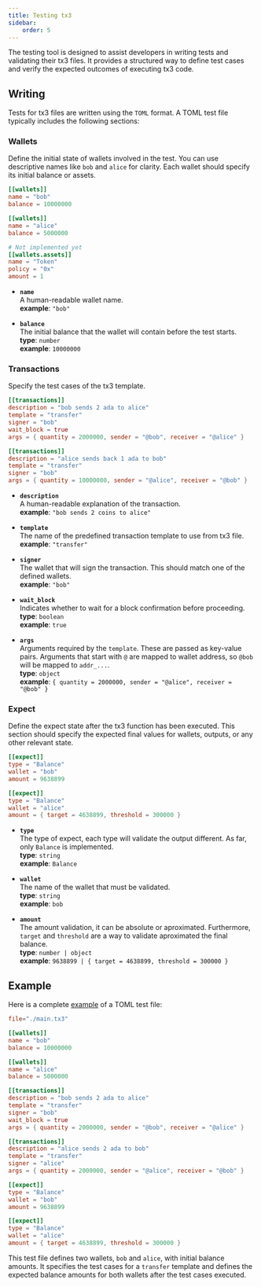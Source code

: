 ```yaml
---
title: Testing tx3
sidebar:
    order: 5
---
```



The testing tool is designed to assist developers in writing tests and validating their tx3 files.
It provides a structured way to define test cases and verify the expected outcomes of executing tx3 code. 

## Writing

Tests for tx3 files are written using the `TOML` format. A TOML test file typically includes the following sections:

### Wallets

Define the initial state of wallets involved in the test. You can use descriptive names like `bob` and `alice` for clarity. Each wallet should specify its initial balance or assets.

```toml
[[wallets]]
name = "bob"
balance = 10000000

[[wallets]]
name = "alice"
balance = 5000000

# Not implemented yet
[[wallets.assets]]
name = "Token"
policy = "0x"
amount = 1
```

* **`name`**  
  A human-readable wallet name.  
  **example**: `"bob"`

* **`balance`**  
  The initial balance that the wallet will contain before the test starts.  
  **type**: `number`  
  **example**: `10000000`

### Transactions

Specify the test cases of the tx3 template.

```toml
[[transactions]]
description = "bob sends 2 ada to alice"
template = "transfer"
signer = "bob"
wait_block = true
args = { quantity = 2000000, sender = "@bob", receiver = "@alice" }

[[transactions]]
description = "alice sends back 1 ada to bob"
template = "transfer"
signer = "bob"
args = { quantity = 10000000, sender = "@alice", receiver = "@bob" }
```

* **`description`**  
  A human-readable explanation of the transaction.  
  **example**: `"bob sends 2 coins to alice"`

* **`template`**  
  The name of the predefined transaction template to use from tx3 file.  
  **example**: `"transfer"`

* **`signer`**  
  The wallet that will sign the transaction. This should match one of the defined wallets.  
  **example**: `"bob"`

* **`wait_block`**  
  Indicates whether to wait for a block confirmation before proceeding.  
  **type**: `boolean`  
  **example**: `true`

* **`args`**  
  Arguments required by the `template`. These are passed as key-value pairs. Arguments that start with `@` are mapped to wallet address, so `@bob` will be mapped to `addr_...`.  
  **type**: `object`  
  **example**: `{ quantity = 2000000, sender = "@alice", receiver = "@bob" }`

### Expect

Define the expect state after the tx3 function has been executed. This section should specify the expected final values for wallets, outputs, or any other relevant state.

```toml
[[expect]]
type = "Balance"
wallet = "bob"
amount = 9638899

[[expect]]
type = "Balance"
wallet = "alice"
amount = { target = 4638899, threshold = 300000 } 
```

* **`type`**  
  The type of expect, each type will validate the output different. As far, only `Balance` is implemented.  
  **type**: `string`  
  **example**: `Balance`

<Tabs>
  <TabItem label="Balance">

* **`wallet`**  
  The name of the wallet that must be validated.  
  **type**: `string`  
  **example**: `bob`

* **`amount`**  
  The amount validation, it can be absolute or aproximated. Furthermore, `target` and `threshold` are a way to validate aproximated the final balance.  
  **type**: `number | object`  
  **example**: `9638899 | { target = 4638899, threshold = 300000 }`  

  </TabItem>
</Tabs>


## Example

Here is a complete [example](https://github.com/tx3-lang/trix/tree/main/examples/test) of a TOML test file:

```toml
file="./main.tx3"

[[wallets]]
name = "bob"
balance = 10000000

[[wallets]]
name = "alice"
balance = 5000000

[[transactions]]
description = "bob sends 2 ada to alice"
template = "transfer"
signer = "bob"
wait_block = true
args = { quantity = 2000000, sender = "@bob", receiver = "@alice" }

[[transactions]]
description = "alice sends 2 ada to bob"
template = "transfer"
signer = "alice"
args = { quantity = 2000000, sender = "@alice", receiver = "@bob" }

[[expect]]
type = "Balance"
wallet = "bob"
amount = 9638899

[[expect]]
type = "Balance"
wallet = "alice"
amount = { target = 4638899, threshold = 300000 } 
```

This test file defines two wallets, `bob` and `alice`, with initial balance amounts. It specifies the test cases for a `transfer` template and defines the expected balance amounts for 
both wallets after the test cases executed.
